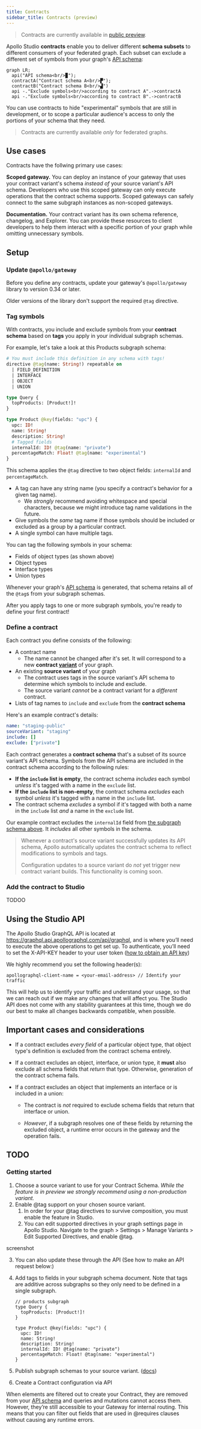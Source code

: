 ```yaml
---
title: Contracts
sidebar_title: Contracts (preview)
---
```


> Contracts are currently available in [public preview](https://www.apollographql.com/docs/resources/release-stages/#public-preview).

Apollo Studio **contracts** enable you to deliver different **schema subsets** to different consumers of your federated graph. Each subset can exclude a different set of symbols from your graph's [API schema](https://www.apollographql.com/docs/federation/#federated-schemas):

```mermaid
graph LR;
  api("API schema<br/>▉");
  contractA("Contract schema A<br/>▛");
  contractB("Contract schema B<br/>▟")
  api -."Exclude symbols<br/>according to contract A".->contractA
  api -."Exclude symbols<br/>according to contract B".->contractB
```

You can use contracts to hide "experimental" symbols that are still in development, or to scope a particular audience's access to only the portions of your schema that they need.

> Contracts are currently available _only_ for federated graphs.

## Use cases

Contracts have the follwing primary use cases:

**Scoped gateway.** You can deploy an instance of your gateway that uses your contract variant's schema _instead of_ your source variant's API schema. Developers who use this scoped gateway can only execute operations that the contract schema supports. Scoped gateways can safely connect to the same subgraph instances as non-scoped gateways.

**Documentation.** Your contract variant has its own schema reference, changelog, and Explorer. You can provide these resources to client developers to help them interact with a specific portion of your graph while omitting unnecessary symbols.

## Setup

### Update `@apollo/gateway`

Before you define any contracts, update your gateway's `@apollo/gateway` library to version 0.34 or later.

Older versions of the library don't support the required `@tag` directive.

### Tag symbols

With contracts, you include and exclude symbols from your **contract schema** based on **tags** you apply in your individual subgraph schemas.

For example, let's take a look at this Products subgraph schema:

```graphql{1-6,16-18}:title=products.graphql
# You must include this definition in any schema with tags!
directive @tag(name: String!) repeatable on
  | FIELD_DEFINITION
  | INTERFACE
  | OBJECT
  | UNION

type Query {
  topProducts: [Product!]!
}

type Product @key(fields: "upc") {
  upc: ID!
  name: String!
  description: String!
  # Tagged fields
  internalId: ID! @tag(name: "private")
  percentageMatch: Float! @tag(name: "experimental")
}
```

This schema applies the `@tag` directive to two object fields: `internalId` and `percentageMatch`.

* A tag can have any string name (you specify a contract's behavior for a given tag name).
    * We *strongly* recommend avoiding whitespace and special characters, because we might introduce tag name validations in the future.
* Give symbols the _same_ tag name if those symbols should be included or excluded as a group by a particular contract.
* A single symbol can have multiple tags.

You can tag the following symbols in your schema:

* Fields of object types (as shown above)
* Object types
* Interface types
* Union types

Whenever your graph's [API schema](https://www.apollographql.com/docs/federation/#federated-schemas) is generated, that schema retains all of the `@tag`s from your subgraph schemas.



After you apply tags to one or more subgraph symbols, you're ready to define your first contract!

### Define a contract

Each contract you define consists of the following:

* A contract name
    * The name cannot be changed after it's set. It will correspond to a new **contract [variant](https://www.apollographql.com/docs/studio/org/graphs/#managing-variants)** of your graph.
* An existing **source variant** of your graph
    * The contract uses tags in the source variant's API schema to determine which symbols to include and exclude.
    * The source variant _cannot_ be a contract variant for a _different_ contract.
* Lists of tag names to `include` and `exclude` from the **contract schema**

Here's an example contract's details:

```yaml
name: "staging-public"
sourceVariant: "staging"
include: []
exclude: ["private"]
```

Each contract generates a **contract schema** that's a subset of its source variant's API schema. Symbols from the API schema are included in the contract schema according to the following rules:

* **If the `include` list is empty**, the contract schema _includes_ each symbol _unless_ it's tagged with a name in the `exclude` list.
* **If the `include` list is non-empty**, the contract schema _excludes_ each symbol _unless_ it's tagged with a name in the `include` list.
* The contract schema _excludes_ a symbol if it's tagged with both a name in the `include` list _and_ a name in the `exclude` list.

Our example contract excludes the `internalId` field from [the subgraph schema above](#tagging-fields). It _includes_ all other symbols in the schema.

> Whenever a contract's source variant successfully updates its API schema, Apollo automatically updates the contract schema to reflect modifications to symbols and tags.
>
> Configuration updates to a source variant do _not_ yet trigger new contract variant builds. This functionality is coming soon.

### Add the contract to Studio

TODOO




## Using the Studio API

The Apollo Studio GraphQL API is located at https://graphql.api.apollographql.com/api/graphql, and is where you’ll need to execute the above operations to get set up. To authenticate, you’ll need to set the X-API-KEY header to your user token ([how to obtain an API key](https://www.apollographql.com/docs/studio/api-keys/))

We highly recommend you set the following header(s):

```
apollographql-client-name = <your-email-address> // Identify your traffic
```

This will help us to identify your traffic and understand your usage, so that we can reach out if we make any changes that will affect you. The Studio API does not come with any stability guarantees at this time, though we do our best to make all changes backwards compatible, when possible.

## Important cases and considerations

* If a contract excludes _every field_ of a particular object type, that object type's definition is excluded from the contract schema entirely.

* If a contract excludes an object, interface, or union type, it **must** also exclude all schema fields that _return_ that type. Otherwise, generation of the contract schema fails.

* If a contract excludes an object that implements an interface or is included in a union:

    * The contract is _not_ required to exclude schema fields that return that interface or union.

    * _However_, if a subgraph resolves one of these fields by returning the excluded object, a runtime error occurs in the gateway and the operation fails.

## TODO

### Getting started

1. Choose a source variant to use for your Contract Schema. *While the feature is in preview we strongly recommend using a non-production variant.*
3. Enable @tag support on your chosen source variant.
    1. In order for your @tag directives to survive composition, you must enable the feature in Studio.
    2. You can edit supported directives in your graph settings page in Apollo Studio. Navigate to the graph > Settings > Manage Variants > Edit Supported Directives, and enable @tag.

screenshot

  3. You can also update these through the API (See how to make an API request below:)

  3. Add tags to fields in your subgraph schema document. Note that tags are additive across subgraphs so they only need to be defined in a single subgraph.

      ```
      // products subgraph
      type Query {
        topProducts: [Product!]!
      }

      type Product @key(fields: "upc") {
        upc: ID!
        name: String!
        description: String!
        internalId: ID! @tag(name: "private")
        percentageMatch: Float! @tag(name: "experimental")
      }
      ```

  4. Publish subgraph schemas to your source variant. ([docs](https://www.apollographql.com/docs/rover/subgraphs/#publishing-a-subgraph-schema-to-apollo-studio))

5. Create a Contract configuration via API

When elements are filtered out to create your Contract, they are removed from your [API schema](https://www.apollographql.com/docs/federation/#federated-schemas) and queries and mutations cannot access them. However, they’re still accessible to your Gateway for internal routing. This means that you can filter out fields that are used in @requires clauses without causing any runtime errors.
